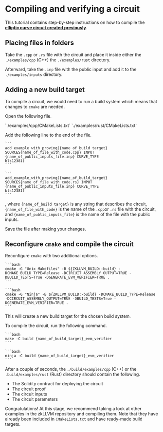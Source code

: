 
# Compiling and verifying a circuit

This tutorial contains step-by-step instructions on how to compile the [**elliptic curve circuit created previously**](./compiling-a-circuit.mdx).

## Placing files in folders

Take the `.cpp` or `.rs` file with the circuit and place it inside either the `./examples/cpp` (C++) the `./examples/rust` directory.

Afterward, take the `.inp` file with the public input and add it to the `./examples/inputs` directory.

## Adding a new build target

To complle a circuit, we would need to run a build system which means that changes to `cmake` are needed.

Open the following file.

<Tabs groupId='language'>
  <TabItem value='cpp' label='C++'>
    `./examples/cpp/CMakeLists.txt`
  </TabItem>
  <TabItem value='rust' label='Rust'>
    `./examples/rust/CMakeLists.txt`
  </TabItem>
</Tabs>

Add the following line to the end of the file.

<Tabs groupId='language'>
  <TabItem value='cpp' label='C++'>

    ```
    add_example_with_proving({name_of_build_target} SOURCES{name_of_file_with_code.cpp} INPUT {name_of_public_inputs_file.inp} CURVE_TYPE
    bls12381)
    ```

  </TabItem>
  <TabItem value='rust' label='Rust'>

    ```
    add_example_with_proving({name_of_build_target} SOURCES{name_of_file_with_code.rs} INPUT {name_of_public_inputs_file.inp} CURVE_TYPE
    bls12381)
    ```

  </TabItem>
</Tabs>

, where `{name_of_build target}` is any string that describes the circuit, `{name_of_file_with_code}` is the name of the `.cpp`or `.rs` file with the circuit, and `{name_of_public_inputs_file}` is the name of the file with the public inputs.

Save the file after making your changes.

## Reconfigure `cmake` and compile the circuit

Reconfigure `cmake` with two additional options.

<Tabs groupId='buildSystem'>
  <TabItem value='unix' label='Unix'>

    ```bash
    cmake -G "Unix Makefiles" -B ${ZKLLVM_BUILD:-build} -DCMAKE_BUILD_TYPE=Release -DCIRCUIT_ASSEMBLY_OUTPUT=TRUE -DBUILD_TESTS=True -DGENERATE_EVM_VERIFIER=TRUE .
    ```

  </TabItem>
  <TabItem value='ninja' label='Ninja'>

    ```bash
    cmake -G "Ninja" -B ${ZKLLVM_BUILD:-build} -DCMAKE_BUILD_TYPE=Release -DCIRCUIT_ASSEMBLY_OUTPUT=TRUE -DBUILD_TESTS=True -DGENERATE_EVM_VERIFIER=TRUE .
    ```

  </TabItem>
</Tabs>

This will create a new build target for the chosen build system.

To compile the circuit, run the following command.

<Tabs groupId='buildSystem'>
  <TabItem value='unix' label='Unix'>

    ```bash
    make -C build {name_of_build_target}_evm_verifier
    ```

  </TabItem>
  <TabItem value='ninja' label='Ninja'>

    ```bash
    ninja -C build {name_of_build_target}_evm_verifier
    ```

  </TabItem>
</Tabs>

After a couple of seconds, the `./build/examples/cpp` (C++) or the `.build/examples/rust` (Rust) directory should contain the following.

- The Solidity contract for deploying the circuit
- The circuit proof
- The circuit inputs
- The circuit parameters

Congratulations! At this stage, we recommend taking a look at other examples in the zkLLVM repository and compiling them. Note that they have already been included in `CMakeLists.txt` and have ready-made build targets.
